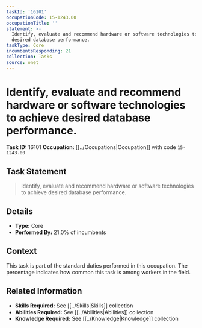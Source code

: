 ```yaml
---
taskId: '16101'
occupationCode: 15-1243.00
occupationTitle: ''
statement: >-
  Identify, evaluate and recommend hardware or software technologies to achieve
  desired database performance.
taskType: Core
incumbentsResponding: 21
collection: Tasks
source: onet
---
```

# Identify, evaluate and recommend hardware or software technologies to achieve desired database performance.

**Task ID:** 16101
**Occupation:** [[../Occupations|Occupation]] with code `15-1243.00`

## Task Statement

> Identify, evaluate and recommend hardware or software technologies to achieve desired database performance.

## Details

- **Type:** Core
- **Performed By:** 21.0% of incumbents

## Context

This task is part of the standard duties performed in this occupation. The percentage indicates how common this task is among workers in the field.

## Related Information

- **Skills Required:** See [[../Skills|Skills]] collection
- **Abilities Required:** See [[../Abilities|Abilities]] collection
- **Knowledge Required:** See [[../Knowledge|Knowledge]] collection
